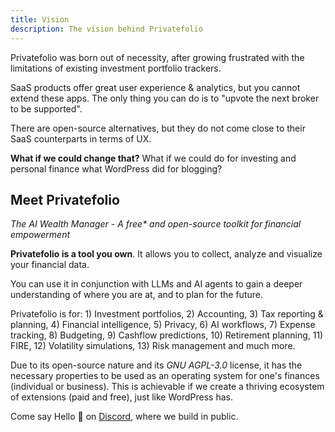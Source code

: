 ```yaml
---
title: Vision
description: The vision behind Privatefolio
---
```


Privatefolio was born out of necessity, after growing frustrated with the limitations of existing investment portfolio trackers.

SaaS products offer great user experience & analytics, but you cannot extend these apps. The only thing you can do is to "upvote the next broker to be supported".

There are open-source alternatives, but they do not come close to their SaaS counterparts in terms of UX.

**What if we could change that?** What if we could do for investing and personal finance what WordPress did for blogging?

## Meet Privatefolio 
_The AI Wealth Manager - A free* and open-source toolkit for financial empowerment_

**Privatefolio is a tool you own**. It allows you to collect, analyze and visualize your financial data.

You can use it in conjunction with LLMs and AI agents to gain a deeper understanding of where you are at, and to plan for the future.

Privatefolio is for: 1) Investment portfolios, 2) Accounting, 3) Tax reporting & planning, 4) Financial intelligence, 5) Privacy, 6) AI workflows, 7) Expense tracking, 8) Budgeting, 9) Cashflow predictions, 10) Retirement planning, 11) FIRE, 12) Volatility simulations, 13) Risk management and much more.

Due to its open-source nature and its *GNU AGPL-3.0* license, it has the necessary properties to be used as an operating system for one's finances (individual or business).
This is achievable if we create a thriving ecosystem of extensions (paid and free), just like WordPress has.

Come say Hello 👋 on [Discord](https://discord.gg/YHHu9nK8VD), where we build in public.
